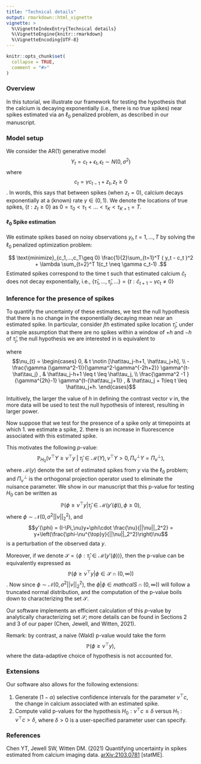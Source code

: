 ```yaml
---
title: "Technical details"
output: rmarkdown::html_vignette
vignette: >
  %\VignetteIndexEntry{Technical details}
  %\VignetteEngine{knitr::rmarkdown}
  %\VignetteEncoding{UTF-8}
---
```


```r
knitr::opts_chunk$set(
  collapse = TRUE,
  comment = "#>"
)
```

### Overview
In this tutorial, we illustrate our framework for testing the hypothesis that the calcium is decaying exponentially (i.e., there is no true spikes) near spikes estimated via an $\ell_0$ penalized problem, as described in our manuscript. 

### Model setup
We consider the AR(1) generative model $$Y_t = c_t + \epsilon_t, \epsilon_t \sim N(0, \sigma^2)$$
 where $$c_t = \gamma  c_{t-1} + z_t, z_t\geq 0$$. In words,
 this says that between spikes (when $z_t=0$), calcium decays exponentially at a (known) rate $\gamma\in(0,1)$. We denote the locations of true spikes, $\{t:z_t\geq 0\}$ as 
 $0 = \tau_0 < \tau_1 < \ldots < \tau_K < \tau_{K+1} = T$.

#### $\ell_0$ Spike estimation
We estimate spikes based on noisy observations $y_t, t = 1,  \ldots, T$ by solving the $\ell_0$ penalized optimization problem: 

 $$ \text{minimize}_{c_1,...,c_T\geq 0} \frac{1}{2}\sum_{t=1}^T ( y_t - c_t )^2 + \lambda \sum_{t=2}^T 
 1(c_t \neq \gamma c_t-1) .$$
 Estimated spikes correspond to the time t such that estimated calcium $\hat{c}_t$ does not decay exponentially, i.e.,
 $\{\hat{\tau}_1,\ldots,\hat{\tau}_j,\ldots\}  = \{t: \hat{c}_{t+1} -\gamma c_{t} \neq 0\}$

### Inference for the presence of spikes

To quantify the uncertainty of these estimates, we test the null hypothesis that there is no change in the exponentially decaying mean near an estimated spike. In particular, consider $j$th estimated spike location $\hat\tau_j$, under a simple assumption that there are no spikes within a window of $+h$ and $-h$ of $\hat\tau_j$, the null hypothesis we are interested in is equivalent to
 \begin{equation}
  H_0: \nu^\top c=0 \mbox{ versus } H_1: \nu^\top c > 0,
    \label{eq:null-nu}
  \end{equation}
  
where $$\nu_{t} = 
\begin{cases}
 0, & t \notin [\hat\tau_j-h+1, \hat\tau_j+h], \\
- \frac{\gamma (\gamma^2-1)}{\gamma^2-\gamma^{-2h+2}}    \gamma^{t-\hat\tau_j}    , & \hat\tau_j-h+1 \leq  t \leq \hat\tau_j, \\
\frac{\gamma^2 -1 }{\gamma^{2h}-1} \gamma^{t-(\hat\tau_j+1)}   , & \hat\tau_j + 1\leq t \leq \hat\tau_j+h.
\end{cases}$$

Intuitively, the larger the value of $h$ in defining the contrast vector $\nu$ in, the more data will be used to test the null hypothesis of interest, resulting in larger power. 


Now suppose that we test for the presence of a spike only at timepoints at which
1. we estimate a spike, 
2. there is an increase in fluorescence associated with this estimated spike. 

This motivates the following $p$-value: 
 $$\mathbb{P}_{H_0}\left(\nu^{\top} Y \geq \nu^{\top} y \;\middle\vert\; \hat\tau_j \in \mathcal{M}(Y) , \nu^{\top}Y > 0, \Pi_{\nu}^{\perp} Y= \Pi_{\nu}^{\perp} \right),$$
 where $\mathcal{M}(y)$ denote the set of estimated spikes from $y$ via the $\ell_0$ problem; and $\Pi_{\nu}^{\perp}$ is the orthogonal projection operator used to eliminate the nuisance parameter. We show in our manuscript that this p-value for testing $H_0$ can be written as
$$\mathbb{P}\left(\phi \geq \nu^\top y \middle|  \hat{\tau}_j \in \mathcal{M}(y'(\phi)), \phi\geq 0\right),$$
where $\phi\sim \mathcal{N}(0,\sigma^2||\nu||_2^2)$, and  $$y'(\phi) = (I-\Pi_\nu)y+\phi\cdot \frac{\nu}{||\nu||_2^2} = y+\left(\frac{\phi-\nu^{\top}y}{||\nu||_2^2}\right)\nu$$ is a perturbation of the observed data $y$. 

Moreover, if we denote $\mathcal{S}=\{\phi: \hat\tau_j \in  \mathcal{M}(y'(\phi))\}$, then the p-value can be equivalently expressed as
$$\mathbb{P}\left(\phi \geq \nu^\top y \middle | \phi \in \mathcal{S}\cap(0,\infty)\right)$$. Now since $\phi\sim \mathcal{N}(0,\sigma^2||\nu||_2^2)$, the $\phi |  \phi \in mathcal{S}\cap(0,\infty))$ will follow a truncated normal distribution, and the computation of the p-value boils down to characterizing the set $\mathcal{S}$.

Our software implements an efficient calculation of this $p$-value by analytically characterizing set $\mathcal{S}$; more details can be found in Sections 2 and 3 of our paper (Chen, Jewell, and Witten, 2021). 

Remark: by contrast, a naive (Wald) p-value would take the form
$$\mathbb{P}\left(\phi \geq \nu^\top y \right),$$
where the data-adaptive choice of hypothesis is not accounted for.

### Extensions
Our software also allows for the following extensions:

1. Generate $(1-\alpha)$ selective confidence intervals for the parameter $\nu^\top c$, the change in calcium associated with an estimated spike.
2. Compute valid p-values for the hypothesis $H_0: \nu^{\top} c \leq \delta \text{ versus } H_1: \nu^\top c > \delta$, where $\delta > 0$ is a user-specified parameter user can specify.

### References
Chen YT, Jewell SW, Witten DM. (2021) Quantifying uncertainty in spikes estimated from calcium imaging data. [arXiv:2103.0781](https://arxiv.org/abs/2103.07818) [statME].





